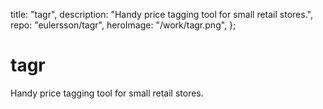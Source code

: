   title: "tagr",
  description: "Handy price tagging tool for small retail stores.",
  repo: "eulersson/tagr",
  heroImage: "/work/tagr.png",
};

# tagr

Handy price tagging tool for small retail stores.
